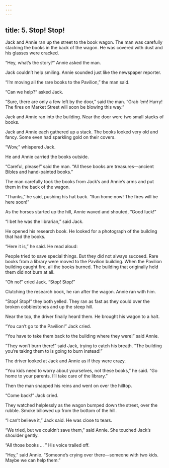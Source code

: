 ```yaml
---
---
---
```

title: 5. Stop! Stop!
---



Jack and Annie ran up the street to the book wagon. The man was carefully stacking the books in the back of the wagon. He was covered with dust and his glasses were cracked.

“Hey, what’s the story?” Annie asked the man.

Jack couldn’t help smiling. Annie sounded just like the newspaper reporter.

“I’m moving all the rare books to the Pavilion,” the man said.

“Can we help?” asked Jack.

“Sure, there are only a few left by the door,” said the man. “Grab ’em! Hurry! The fires on Market Street will soon be blowing this way.”

Jack and Annie ran into the building. Near the door were two small stacks of books.

Jack and Annie each gathered up a stack. The books looked very old and fancy. Some even had sparkling gold on their covers.

“Wow,” whispered Jack.

He and Annie carried the books outside.

“Careful, please!” said the man. “All these books are treasures—ancient Bibles and hand-painted books.”



The man carefully took the books from Jack’s and Annie’s arms and put them in the back of the wagon.

“Thanks,” he said, pushing his hat back. “Run home now! The fires will be here soon!”

As the horses started up the hill, Annie waved and shouted, “Good luck!”

“I bet he was the librarian,” said Jack.

He opened his research book. He looked for a photograph of the building that had the books.

“Here it is,” he said. He read aloud:

People tried to save special things. But they did not always succeed. Rare books from a library were moved to the Pavilion building. When the Pavilion building caught fire, all the books burned. The building that originally held them did not burn at all.



“Oh no!” cried Jack. “Stop! Stop!”

Clutching the research book, he ran after the wagon. Annie ran with him.

“Stop! Stop!” they both yelled. They ran as fast as they could over the broken cobblestones and up the steep hill.

Near the top, the driver finally heard them. He brought his wagon to a halt.

“You can’t go to the Pavilion!” Jack cried.

“You have to take them back to the building where they were!” said Annie.

“They won’t burn there!” said Jack, trying to catch his breath. “The building you’re taking them to is going to burn instead!”

The driver looked at Jack and Annie as if they were crazy.

“You kids need to worry about yourselves, not these books,” he said. “Go home to your parents. I’ll take care of the library.”

Then the man snapped his reins and went on over the hilltop.

“Come back!” Jack cried.

They watched helplessly as the wagon bumped down the street, over the rubble. Smoke billowed up from the bottom of the hill.

“I can’t believe it,” Jack said. He was close to tears.

“We tried, but we couldn’t save them,” said Annie. She touched Jack’s shoulder gently.

“All those books … ” His voice trailed off.

“Hey,” said Annie. “Someone’s crying over there—someone with two kids. Maybe we can help them.”
